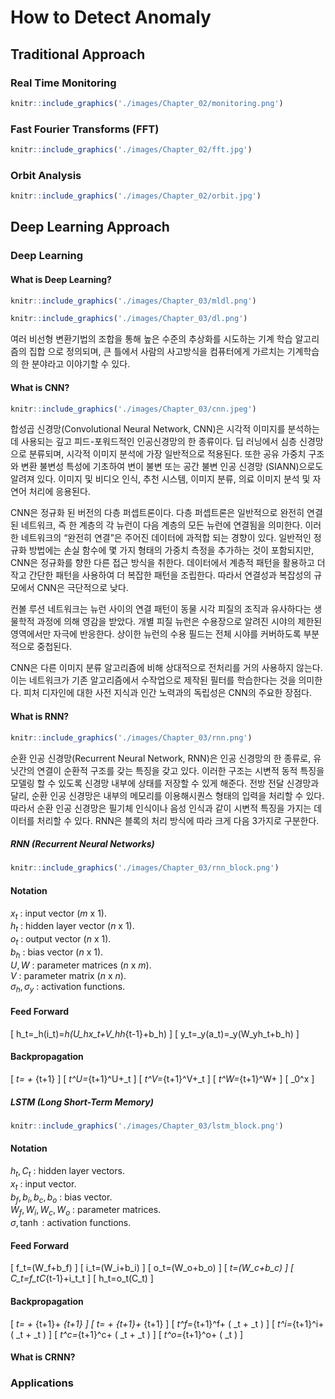 # How to Detect Anomaly {#how_to_detect_anomaly}

## Traditional Approach

### Real Time Monitoring

```{r echo = F}
knitr::include_graphics('./images/Chapter_02/monitoring.png')
```

### Fast Fourier Transforms (FFT)

```{r echo = F}
knitr::include_graphics('./images/Chapter_02/fft.jpg')
```

### Orbit Analysis

```{r echo = F}
knitr::include_graphics('./images/Chapter_02/orbit.jpg')
```


## Deep Learning Approach

### Deep Learning

#### What is Deep Learning?

```{r echo = F, fig.cap = 'Difference between ML and DL', fig.align = 'center'}
knitr::include_graphics('./images/Chapter_03/mldl.png')
```
```{r echo = F, out.width = 700, fig.cap = 'Deep Learning Architecture', fig.align = 'center'}
knitr::include_graphics('./images/Chapter_03/dl.png')
```

여러 비선형 변환기법의 조합을 통해 높은 수준의 추상화를 시도하는 기계 학습 알고리즘의 집합 으로 정의되며, 큰 틀에서 사람의 사고방식을 컴퓨터에게 가르치는 기계학습의 한 분야라고 이야기할 수 있다.

#### What is CNN?

```{r echo = F, out.width = 700, fig.cap = 'Deep Learning Architecture', fig.align = 'center'}
knitr::include_graphics('./images/Chapter_03/cnn.jpeg')
```

합성곱 신경망(Convolutional Neural Network, CNN)은 시각적 이미지를 분석하는 데 사용되는 깊고 피드-포워드적인 인공신경망의 한 종류이다. 딥 러닝에서 심층 신경망으로 분류되며, 시각적 이미지 분석에 가장 일반적으로 적용된다. 또한 공유 가중치 구조와 변환 불변성 특성에 기초하여 변이 불변 또는 공간 불변 인공 신경망 (SIANN)으로도 알려져 있다. 이미지 및 비디오 인식, 추천 시스템, 이미지 분류, 의료 이미지 분석 및 자연어 처리에 응용된다. <br>

CNN은 정규화 된 버전의 다층 퍼셉트론이다. 다층 퍼셉트론은 일반적으로 완전히 연결된 네트워크, 즉 한 계층의 각 뉴런이 다음 계층의 모든 뉴런에 연결됨을 의미한다. 이러한 네트워크의 "완전히 연결"은 주어진 데이터에 과적합 되는 경향이 있다. 일반적인 정규화 방법에는 손실 함수에 몇 가지 형태의 가중치 측정을 추가하는 것이 포함되지만, CNN은 정규화를 향한 다른 접근 방식을 취한다. 데이터에서 계층적 패턴을 활용하고 더 작고 간단한 패턴을 사용하여 더 복잡한 패턴을 조립한다. 따라서 연결성과 복잡성의 규모에서 CNN은 극단적으로 낮다. <p>

컨볼 루션 네트워크는 뉴런 사이의 연결 패턴이 동물 시각 피질의 조직과 유사하다는 생물학적 과정에 의해 영감을 받았다. 개별 피질 뉴런은 수용장으로 알려진 시야의 제한된 영역에서만 자극에 반응한다. 상이한 뉴런의 수용 필드는 전체 시야를 커버하도록 부분적으로 중첩된다. <p>

CNN은 다른 이미지 분류 알고리즘에 비해 상대적으로 전처리를 거의 사용하지 않는다. 이는 네트워크가 기존 알고리즘에서 수작업으로 제작된 필터를 학습한다는 것을 의미한다. 피처 디자인에 대한 사전 지식과 인간 노력과의 독립성은 CNN의 주요한 장점다. <p>

#### What is RNN?

```{r echo = F, out.width = 700, fig.cap = 'CNN Architecture', fig.align = 'center'}
knitr::include_graphics('./images/Chapter_03/rnn.png')
```

순환 인공 신경망(Recurrent Neural Network, RNN)은 인공 신경망의 한 종류로, 유닛간의 연결이 순환적 구조를 갖는 특징을 갖고 있다. 이러한 구조는 시변적 동적 특징을 모델링 할 수 있도록 신경망 내부에 상태를 저장할 수 있게 해준다. 전방 전달 신경망과 달리, 순환 인공 신경망은 내부의 메모리를 이용해시퀀스 형태의 입력을 처리할 수 있다. 따라서 순환 인공 신경망은 필기체 인식이나 음성 인식과 같이 시변적 특징을 가지는 데이터를 처리할 수 있다. RNN은 블록의 처리 방식에 따라 크게 다음 3가지로 구분한다. 

##### RNN (Recurrent Neural Networks)

```{r echo = F, out.width = 700, fig.cap = 'RNN Cell', fig.align = 'center'}
knitr::include_graphics('./images/Chapter_03/rnn_block.png')
```

<h4> Notation </h4>
$x_{t}$ : input vector ($m$ x 1). <br>
$h_{t}$ : hidden layer vector ($n$ x 1). <br>
$o_{t}$ : output vector ($n$ x 1). <br>
$b_{h}$ : bias vector ($n$ x 1). <br>
$U,W$ : parameter matrices ($n$ x $m$). <br>
$V$ : parameter matrix ($n$ x $n$). <br>
$\sigma_{h}, \sigma_{y}$ : activation functions. <br>

<h4> Feed Forward </h4>
\[ h_t=\sigma_h(i_t)=\sigma_h(U_hx_t+V_hh_{t-1}+b_h) \]
  \[ y_t=\sigma_y(a_t)=\sigma_y(W_yh_t+b_h) \]
  
<h4> Backpropagation </h4>
\[ \Pi_t= \frac{\partial E_t}{\partial o_t} \frac{\partial o_t}{\partial h_t}+ \frac{\partial h_{t+1}}{\partial h_t} \Pi_{t+1} \]
  \[ \beta_t^U=\beta_{t+1}^U+\Pi_t \frac{\partial h_t}{\partial U_t} \]
  \[ \beta_t^V=\beta_{t+1}^V+\Pi_t \frac{\partial h_t}{\partial V_t} \]
  \[ \beta_t^W=\beta_{t+1}^W+ \frac{\partial E_t}{\partial o_t} \frac{\partial o_t}{\partial W_t} \]
  \[ \frac{\partial E}{\partial X} \equiv \beta_0^x \] <br>

##### LSTM (Long Short-Term Memory)

```{r echo = F, out.width = 700, fig.cap = 'LSTM Block', fig.align = 'center'}
knitr::include_graphics('./images/Chapter_03/lstm_block.png')
```

<h4> Notation </h4>
$h_t, C_t$ : hidden layer vectors. <br>
$x_t$ : input vector. <br>
$b_f, b_i, b_c , b_o$ : bias vector. <br>
$W_f , W_i , W_c , W_o$ : parameter matrices. <br>
$\sigma , \tanh$ : activation functions. <br>

<h4> Feed Forward </h4>
\[ f_t=\sigma(W_f\cdot[h_{t-1},x_t]+b_f) \]
\[ i_t=\sigma(W_i\cdot[h_{t-1},x_t]+b_i) \]
\[ o_t=\sigma(W_o\cdot[h_{t-1},x_t]+b_o) \]
\[ \tilde{C}_t=\tanh(W_c\cdot[h_{t-1},x_t]+b_c) \]
\[ C_t=f_t\odot C_{t-1}+i_t\odot\tilde{C}_t \]
\[ h_t=o_t\odot\tanh(C_t) \]

<h4> Backpropagation </h4>
\begin{align*} &\frac{\partial C_{t+1}}{\partial h_t}= \frac{\partial C_{t+1}}{\partial \tilde{C}_{t+1}} \frac{\partial \tilde{C}_{t+1}}{\partial h_t}+ \frac{\partial C_{t+1}}{\partial f_{t+1}} \frac{\partial f_{t+1}}{\partial h_t}+ \frac{\partial C_{t+1}}{\partial t_{t+1}} \frac{\partial i_{t+1}}{\partial h_t}\\ &\frac{\partial C_{t+1}}{\partial C_t}\\ &\frac{\partial h_{t+1}}{\partial C_t}= \frac{\partial h_{t+1}}{\partial C_{t+1}} \frac{\partial C_{t+1}}{\partial C_t}\\ &\frac{\partial h_{t+1}}{\partial h_t}= \frac{\partial h_{t+1}}{\partial C_{t+1}} \frac{\partial C_{t+1}}{\partial h_t}+ \frac{\partial h_{t+1}}{\partial o_{t+1}} \frac{\partial o_{t+1}}{\partial h_t} \end{align*}
\[ \Pi_t= \frac{\partial E_t}{\partial h_t}+ \frac{\partial h_{t+1}}{\partial h_t} \Pi_{t+1}+ \frac{\partial C_{t+1}}{\partial h_t} \mathcal{T}_{t+1} \]
\[ \mathcal{T}_t= \frac{\partial E_t}{\partial h_t} \frac{\partial E_t}{\partial C_t}+ \frac{\partial h_{t+1}}{\partial C_t} \Pi_{t+1}+ \frac{\partial C_{t+1}}{\partial C_t} \mathcal{T}_{t+1} \]
\[ \beta_t^f=\beta_{t+1}^f+ \frac{\partial C_t}{\partial f_t} \frac{\partial f_t}{\partial W_t^f} ( \frac{\partial h_t}{\partial C_t} \Pi_t + \mathcal{T}_t ) \]
\[ \beta_t^i=\beta_{t+1}^i+ \frac{\partial C_t}{\partial i_t} \frac{\partial i_t}{\partial W_t^i} ( \frac{\partial h_t}{\partial C_t} \Pi_t + \mathcal{T}_t ) \]
\[ \beta_t^c=\beta_{t+1}^c+ \frac{\partial C_t}{\partial \tilde{C}_{t}} \frac{\partial \tilde{C}_{t}}{\partial W_t^c} ( \frac{\partial h_t}{\partial C_t} \Pi_t + \mathcal{T}_t ) \]
\[ \beta_t^o=\beta_{t+1}^o+ \frac{\partial h_t}{\partial o_t} \frac{\partial o_t}{\partial W_t^o} ( \Pi_t ) \]

#### What is CRNN?

### Applications
